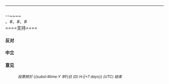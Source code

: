 ----
==={{{title}}}===
--<nowiki>~~~~</nowiki><br>
{{support}}、#{{反对}}、#{{中立}}、#{{意见}}</nowiki></small><br>
====支持====
====反对====
====中立====
====意见====



:<small>''投票將於 {{<includeonly>subst:</includeonly>#time:Y 年Fj日 (D) H:i|+7 days}} (UTC) 結束''</small>